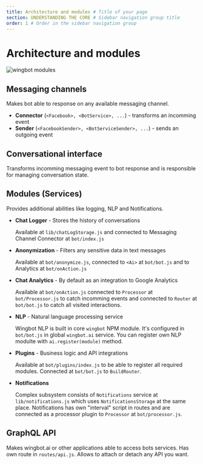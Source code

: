 ```yaml
---
title: Architecture and modules # Title of your page
section: UNDERSTANDING THE CORE # Sidebar navigation group title
order: 1 # Order in the sidebar navigation group
---
```


# Architecture and modules

![wingbot modules](../../../architecture@2x.png "Wingbot Architecture")

## Messaging channels

Makes bot able to response on any available messaging channel.

- **Connector** (`<Facebook>, <BotService>, ...`) - transforms an incomming event
- **Sender** (`<FacebookSender>, <BotServiceSender>, ...`) - sends an outgoing event

## Conversational interface

Transforms incomming messaging event to bot response and is responsible for managing conversation state.

## Modules (Services)

Provides additional abilities like logging, NLP and Notifications.

- **Chat Logger** - Stores the history of conversations

  Available at `lib/chatLogStorage.js` and connected to Messaging Channel Connector at `bot/index.js`

- **Anonymization** - Filters any sensitive data in text messages

  Available at `bot/anonymize.js`, connected to `<Ai>` at `bot/bot.js` and to Analytics at `bot/onAction.js`

- **Chat Analytics** - By default as an integration to Google Analytics

  Available at `bot/onAction.js` connected to `Processor` at `bot/Processor.js` to catch incomming events and connected to `Router` at `bot/bot.js` to catch all visited interactions.

- **NLP** - Natural language processing service

  Wingbot NLP is built in core `wingbot` NPM module. It's configured in `bot/bot.js` in global `wingbot.ai` service. You can register own NLP modulte with `ai.register(module)` method.

- **Plugins** - Business logic and API integrations

  Available at `bot/plugins/index.js` to be able to register all required modules. Connected at `bot/bot.js` to `BuildRouter`.

- **Notifications**

  Complex subsystem consists of `Notifications` service at `lib/notifications.js` which uses `NotificationsStorage` at the same place. Notifications has own "interval" script in routes and are connected as a processor plugin to `Processor` at `bot/processor.js`.

## GraphQL API

Makes wingbot.ai or other applications able to access bots services. Has own route in `routes/api.js`. Allows to attach or detach any API you want.